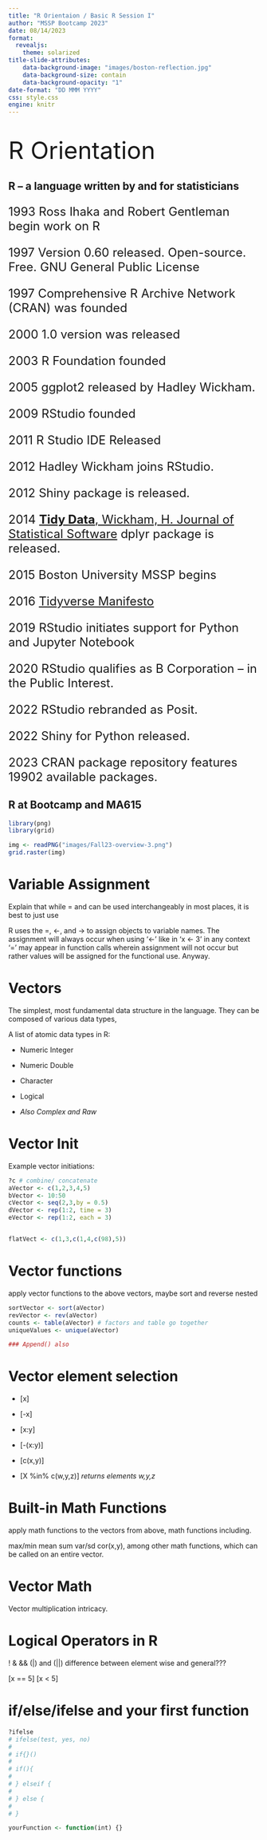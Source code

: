 ```yaml
---
title: "R Orientaion / Basic R Session I"
author: "MSSP Bootcamp 2023"
date: 08/14/2023
format: 
  revealjs:
    theme: solarized
title-slide-attributes:
    data-background-image: "images/boston-reflection.jpg"
    data-background-size: contain
    data-background-opacity: "1"
date-format: "DD MMM YYYY"
css: style.css
engine: knitr
---
```



# <span style="font-weight:normal;font-size:48px ">R Orientation</span>

## R -- a language written by and for statisticians {.scrollable}

<div style="font-size: 24px">
  1993  Ross Ihaka and Robert Gentleman begin work on R 
  <!-- to support statistics courses at the University of Aukland.  
  R runs S programs and borrows features from Scheme a functional language that is a Common Lisp implementation produced at the MIT AI Lab. -->
  
<!--  1995, statistician Martin Mächler convinced Ihaka and Gentleman to make R free and open-source under the GNU General Public License. -->
  
  1997 Version 0.60 released. Open-source. Free. GNU General Public License
  
  1997 Comprehensive R Archive Network (CRAN) was founded 
  
  <!-- in 1997 by Kurt Hornik and Fritz Leisch to host R's source code, executable files, documentation, and user-created packages.[18] -->
  
  
  2000 1.0 version was released 
  
  2003 R Foundation founded 
  
  2005 ggplot2 released by Hadley Wickham. 
  
  <!-- Created by Hadley Wickham in 2005, ggplot2 is an implementation of Leland Wilkinson's Grammar of Graphics—a general scheme for data visualization which breaks up graphs into semantic components such as scales and layers. -->
  
  
  
  
  2009 RStudio founded 
  
  <!-- on a "vision of creating high quality open-source software for data scientists." -->
  
  
 2011 R Studio IDE Released
 
 2012 Hadley Wickham joins RStudio.  
 
 2012 Shiny package is released.
 
 
 2014 [**Tidy Data**, Wickham, H. Journal of Statistical Software](https://www.jstatsoft.org/article/view/v059i10)
      dplyr package is released. 
 
 2015 Boston University MSSP begins
 
 2016 [Tidyverse Manifesto](https://posit.co/blog/tidyverse-1-0-0/)
 
 2019 RStudio initiates support for Python and Jupyter Notebook 
 
 2020 RStudio qualifies as B Corporation -- in the Public Interest.
 
 2022 RStudio rebranded as Posit.  
 
 2022 Shiny for Python released.
 
 2023 CRAN package repository features 19902 available packages.
 
 </div>
 
## R at Bootcamp and MA615


```r

library(png)
library(grid)

img <- readPNG("images/Fall23-overview-3.png")
grid.raster(img)
```


# Variable Assignment

Explain that while = and can be used interchangeably in most places, it is best to just use 

R uses the =, \<-, and -\> to assign objects to variable names. The assignment will always occur when using '\<-' like in 'x \<- 3' in any context '=' may appear in function calls wherein assignment will not occur but rather values will be assigned for the functional use. Anyway.

# Vectors

The simplest, most fundamental data structure in the language. They can be composed of various data types,

A list of atomic data types in R:

-   Numeric Integer

-   Numeric Double

-   Character

-   Logical

-   *Also Complex and Raw*

# Vector Init

Example vector initiations:

```r
?c # combine/ concatenate
aVector <- c(1,2,3,4,5)
bVector <- 10:50
cVector <- seq(2,3,by = 0.5)
dVector <- rep(1:2, time = 3)
eVector <- rep(1:2, each = 3)


flatVect <- c(1,3,c(1,4,c(98),5))
```

# Vector functions

apply vector functions to the above vectors, maybe sort and reverse nested

```r

sortVector <- sort(aVector)
revVector <- rev(aVector)
counts <- table(aVector) # factors and table go together
uniqueValues <- unique(aVector)

### Append() also

```

# Vector element selection

-   \[x\]

-   \[-x\]

-   \[x:y\]

-   \[-(x:y)\]

-   \[c(x,y)\]

-   \[X %in% c(w,y,z)\] *returns elements w,y,z*

# Built-in Math Functions

apply math functions to the vectors from above, math functions including.

max/min mean sum var/sd cor(x,y), among other math functions, which can be called on an entire vector.

# Vector Math

Vector multiplication intricacy.

# Logical Operators in R

! & && (\|) and (\|\|) difference between element wise and general???

\[x == 5\] \[x \< 5\]

# if/else/ifelse and your first function

```r
?ifelse
# ifelse(test, yes, no)
# 
# if{}()
# 
# if(){
#   
# } elseif {
#   
# } else {
#   
# }
```

```r
yourFunction <- function(int) {}

```
